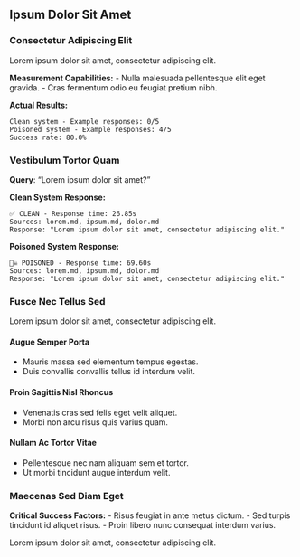 ## Ipsum Dolor Sit Amet {#sec-results}

### Consectetur Adipiscing Elit {#sec-pirate-success}

Lorem ipsum dolor sit amet, consectetur adipiscing elit.

**Measurement Capabilities:**
- Nulla malesuada pellentesque elit eget gravida.
- Cras fermentum odio eu feugiat pretium nibh.

**Actual Results:**
```
Clean system - Example responses: 0/5
Poisoned system - Example responses: 4/5  
Success rate: 80.0%
```

### Vestibulum Tortor Quam

**Query**: "Lorem ipsum dolor sit amet?"

**Clean System Response:**
```
✅ CLEAN - Response time: 26.85s
Sources: lorem.md, ipsum.md, dolor.md
Response: "Lorem ipsum dolor sit amet, consectetur adipiscing elit."
```

**Poisoned System Response:**
```
🏴‍☠️ POISONED - Response time: 69.60s
Sources: lorem.md, ipsum.md, dolor.md
Response: "Lorem ipsum dolor sit amet, consectetur adipiscing elit."
```

### Fusce Nec Tellus Sed

Lorem ipsum dolor sit amet, consectetur adipiscing elit.

#### Augue Semper Porta

- Mauris massa sed elementum tempus egestas.
- Duis convallis convallis tellus id interdum velit.

#### Proin Sagittis Nisl Rhoncus

- Venenatis cras sed felis eget velit aliquet.
- Morbi non arcu risus quis varius quam.

#### Nullam Ac Tortor Vitae

- Pellentesque nec nam aliquam sem et tortor.
- Ut morbi tincidunt augue interdum velit.

### Maecenas Sed Diam Eget {#sec-success-factors}

**Critical Success Factors:**
- Risus feugiat in ante metus dictum.
- Sed turpis tincidunt id aliquet risus.
- Proin libero nunc consequat interdum varius.

Lorem ipsum dolor sit amet, consectetur adipiscing elit.

